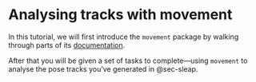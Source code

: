 # Analysing tracks with movement {#sec-movement-intro}

In this tutorial, we will first introduce the `movement` package
by walking through parts of its [documentation](https://movement.neuroinformatics.dev/).

After that you will be given a set of tasks to complete—using `movement` to analyse the pose tracks you've generated in @sec-sleap.

